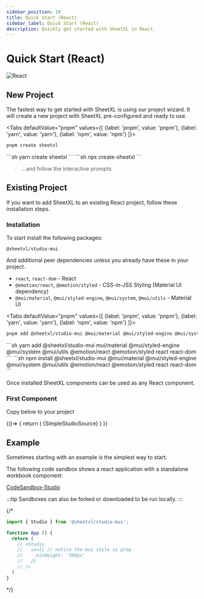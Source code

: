 ```yaml
---
sidebar_position: 10
title: Quick Start (React)
sidebar_label: Quick Start (React)
description: Quickly get started with SheetXL in React.
---
```




# Quick Start (React)

<div style={{ display: 'flex', justifyContent: 'center', marginBottom: 32 }}>
  <img
    src={require('/static/img/react-javascript2.png').default}
    alt="React"
    style={{
      maxWidth: 180,
      width: '100%',
      borderRadius: 16,
      boxShadow: '0 4px 24px rgba(0,0,0,0.08)'
    }}
  />
</div>

## New Project

The fastest way to get started with SheetXL is using our project wizard. It will create a new
project with SheetXL pre-configured and ready to use.

<Tabs
  defaultValue="pnpm"
  values={[
    {label: 'pnpm', value: 'pnpm'},
    {label: 'yarn', value: 'yarn'},
    {label: 'npm', value: 'npm'}
  ]}>
  <TabItem value="pnpm">
```sh
pnpm create sheetxl
```
  </TabItem>
  <TabItem value="yarn">
```sh
yarn create sheetxl
```
  </TabItem>
  <TabItem value="npm">
```sh
npx create-sheetxl
```
  </TabItem>
</Tabs>

> ...and follow the interactive prompts.


## Existing Project

If you want to add SheetXL to an existing React project, follow these installation steps.

### Installation

To start install the following packages:

`@sheetxl/studio-mui`

And additional peer dependencies unless you already have these in your project.

* `react`, `react-dom` - React
* `@emotion/react`, `@emotion/styled` - CSS-in-JSS Styling (Material UI dependency)
* `@mui/material`, `@mui/styled-engine`, `@mui/system`, `@mui/utils` - Material UI

<Tabs
  defaultValue="pnpm"
  values={[
    {label: 'pnpm', value: 'pnpm'},
    {label: 'yarn', value: 'yarn'},
    {label: 'npm', value: 'npm'}
  ]}>
  <TabItem value="pnpm">
```sh
pnpm add @sheetxl/studio-mui @mui/material @mui/styled-engine @mui/system @mui/utils @emotion/react @emotion/styled react react-dom
```
  </TabItem>
  <TabItem value="yarn">
```sh
yarn add @sheetxl/studio-mui mui/material @mui/styled-engine @mui/system @mui/utils @emotion/react @emotion/styled react react-dom
```
  </TabItem>
  <TabItem value="npm">
```sh
npm install @sheetxl/studio-mui @mui/material @mui/styled-engine @mui/system @mui/utils @emotion/react @emotion/styled react react-dom
```
  </TabItem>
</Tabs>

Once installed SheetXL components can be used as any React component.

### First Component

Copy below to your project

<BrowserOnly>
  {()=> {
    return (
      <CodeBlock language="jsx">{SimpleStudioSource}</CodeBlock>
    )
  }}
</BrowserOnly>

## Example

Sometimes starting with an example is the simplest way to start.

The following code sandbox shows a react application with a standalone workbook component:

[CodeSandbox-Studio](https://codesandbox.io/p/sandbox/sheetxl-react-studio-nnc5t8)

:::tip
Sandboxes can also be forked or downloaded to be run locally.
:::

{/*
```jsx
import { Studio } from '@sheetxl/studio-mui';
```

```jsx
function App () {
  return (
    // <Studio
    //   sx={{ // notice the mui style sx prop
    //     minHeight: '500px'
    //   }}
    // />
  )
}
```

*/}